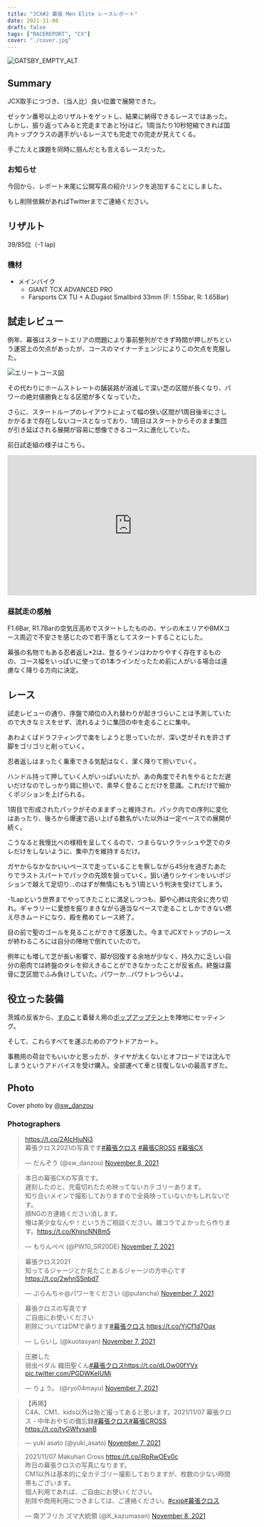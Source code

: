 ```yaml
---
title: "JCX#2 幕張 Men Elite レースレポート"
date: 2021-11-08
draft: false
tags: ["RACEREPORT", "CX"]
cover: "./cover.jpg"
---
```


![GATSBY_EMPTY_ALT](./cover.jpg)

## Summary

JCX取手につづき、（当人比）良い位置で展開できた。

ゼッケン番号以上のリザルトをゲットし、結果に納得できるレースではあった。しかし、振り返ってみると完走まであと1分ほど。1周当たり10秒短縮できれば国内トップクラスの選手がいるレースでも完走での完走が見えてくる。

手ごたえと課題を同時に掴んだとも言えるレースだった。

### お知らせ

今回から、レポート末尾に公開写真の紹介リンクを追加することにしました。

もし削除依頼があればTwitterまでご連絡ください。

## リザルト

39/85位（-1 lap)

### 機材

- メインバイク
  - GIANT TCX ADVANCED PRO
  - Farsports CX TU + A.Dugast Smallbird 33mm (F: 1.55bar, R: 1.65Bar)

## 試走レビュー

例年、幕張はスタートエリアの問題により事前整列ができず時間が押しがちという運営上の欠点があったが、コースのマイナーチェンジによりこの欠点を克服した。

![エリートコース図](./course.png)

その代わりにホームストレートの舗装路が消滅して深い芝の区間が長くなり、パワーの絶対値勝負となる区間が多くなっていた。

さらに、スタートループのレイアウトによって幅の狭い区間が1周目後半にさしかかるまで存在しないコースとなっており、1周目はスタートからそのまま集団が引き延ばされる展開が容易に想像できるコースに進化していた。

前日試走組の様子はこちら。

<iframe width="560" height="315" src="https://www.youtube.com/embed/jqJWF2QAOfk?start=6" title="YouTube video player" frameborder="0" allow="accelerometer; autoplay; clipboard-write; encrypted-media; gyroscope; picture-in-picture" allowfullscreen></iframe>

### 昼試走の感触

F1.6Bar, R1.7Barの空気圧高めでスタートしたものの、ヤシの木エリアやBMXコース周辺で不安さを感じたので若干落としてスタートすることにした。

幕張の名物でもある忍者返し\*2は、登るラインはわかりやすく存在するものの、コース幅をいっぱいに使っての1本ラインだったため前に人がいる場合は遠慮なく降りる方向に決定。

## レース

試走レビューの通り、序盤で順位の入れ替わりが起きづらいことは予測していたので大きなミスをせず、流れるように集団の中を走ることに集中。

あわよくばドラフティングで楽をしようと思っていたが、深い芝がそれを許さず脚をゴリゴリと削っていく。

忍者返しはまったく乗車できる気配はなく、潔く降りて担いでいく。

ハンドル持って押していく人がいっぱいいたが、あの角度でそれをやるとただ遅いだけなのでしっかり肩に担いで、素早く登ることだけを意識。これだけで細かくポジションを上げられる。

1周目で形成されたパックがそのままずっと維持され、パック内での序列に変化はあったり、後ろから爆速で追い上げる数名がいた以外は一定ペースでの展開が続く。

こうなると我慢比べの様相を呈してくるので、つまらないクラッシュや芝でのタレだけをしないように、集中力を維持するだけ。

ガヤからなかなかいいペースで走っていることを察しながら45分を過ぎたあたりでラストスパートでパックの先頭を狙っていく。狙い通りシケインをいいポジションで越えて足切り…のはずが無情にももう1周という判決を受けてしまう。

-1Lapという世界までやってきたことに満足しつつも、脚や心肺は完全に売り切れ。ギャラリーに愛想を振りまきながら適当なペースで走ることしかできない燃え尽きムードになり、殿を務めてレース終了。

目の前で聖のゴールを見ることができて感激した。今までJCXでトップのレースが終わるころには自分の陣地で倒れていたので。

例年にも増して芝が長い影響で、脚が回復する余地が少なく、持久力に乏しい自分の筋肉では終盤のタレを抑えきることができなかったことが反省点。終盤は露骨に芝区間でふみ負けしていた。パワーか…パワトレつらいよ。

## 役立った装備

茨城の反省から、[すのこ](https://amzn.to/3FipbXB)と着替え用の[ポップアップテント](https://amzn.to/3isxA0Q)を陣地にセッティング。

<LinkBox url="https://www.amazon.co.jp/gp/product/B00K1WWRYE/" isAmazonLink />

<LinkBox url="https://www.amazon.co.jp/gp/product/B017LI8HD0/" isAmazonLink />

そして、これらすべてを運ぶためのアウトドアカート。

<LinkBox url="https://www.amazon.co.jp/gp/product/B08P729HZ4/" isAmazonLink />

事務用の荷台でもいいかと思ったが、タイヤが太くないとオフロードでは沈んでしまうというアドバイスを受け購入。全部運べて車と往復しないの最高すぎた。

## Photo

Cover photo by [@sw_danzou](https://twitter.com/sw_danzou)

### Photographers

<blockquote class="twitter-tweet"><p lang="ja" dir="ltr"><a href="https://t.co/2AIcHiuNi3">https://t.co/2AIcHiuNi3</a> <br/>幕張クロス2021の写真です<a href="https://twitter.com/hashtag/%E5%B9%95%E5%BC%B5%E3%82%AF%E3%83%AD%E3%82%B9?src=hash&amp;ref_src=twsrc%5Etfw">#幕張クロス</a> <a href="https://twitter.com/hashtag/%E5%B9%95%E5%BC%B5CROSS?src=hash&amp;ref_src=twsrc%5Etfw">#幕張CROSS</a> <a href="https://twitter.com/hashtag/%E5%B9%95%E5%BC%B5CX?src=hash&amp;ref_src=twsrc%5Etfw">#幕張CX</a></p>&mdash; だんぞう (@sw_danzou) <a href="https://twitter.com/sw_danzou/status/1457615121979559940?ref_src=twsrc%5Etfw">November 8, 2021</a></blockquote>

<blockquote class="twitter-tweet"><p lang="ja" dir="ltr">本日の幕張CXの写真です。<br/>遅刻したのと、充電切れたため映ってないカテゴリーあります。<br/>知り合いメインで撮影しておりますので全員映っていないかもしれないです。<br/>顔NGの方連絡ください消します。<br/>俺は美少女なんや！という方ご相談ください。雑コラでよかったら作ります。<a href="https://t.co/KhjncNN8m5">https://t.co/KhjncNN8m5</a></p>&mdash; もりんぺぺ (@PW10_SR20DE) <a href="https://twitter.com/PW10_SR20DE/status/1457339840362475522?ref_src=twsrc%5Etfw">November 7, 2021</a></blockquote>

<blockquote class="twitter-tweet"><p lang="ja" dir="ltr">幕張クロス2021<br/>知ってるジャージとか見たことあるジャージの方中心です<a href="https://t.co/2whnSSnbd7">https://t.co/2whnSSnbd7</a></p>&mdash; ぷらんちゃ@パワーをください (@pulancha) <a href="https://twitter.com/pulancha/status/1457298148271869955?ref_src=twsrc%5Etfw">November 7, 2021</a></blockquote>

<blockquote class="twitter-tweet"><p lang="ja" dir="ltr">幕張クロスの写真です<br/>ご自由にお使いください<br/>削除についてはDMで承ります<a href="https://twitter.com/hashtag/%E5%B9%95%E5%BC%B5%E3%82%AF%E3%83%AD%E3%82%B9?src=hash&amp;ref_src=twsrc%5Etfw">#幕張クロス</a> <a href="https://t.co/YjCf1d7Oqx">https://t.co/YjCf1d7Oqx</a></p>&mdash; しらいし (@kuotasyan) <a href="https://twitter.com/kuotasyan/status/1457314144776974345?ref_src=twsrc%5Etfw">November 7, 2021</a></blockquote>

<blockquote class="twitter-tweet"><p lang="ja" dir="ltr">圧勝した<br/>弱虫ペダル 織田聖くん<a href="https://twitter.com/hashtag/%E5%B9%95%E5%BC%B5%E3%82%AF%E3%83%AD%E3%82%B9?src=hash&amp;ref_src=twsrc%5Etfw">#幕張クロス</a><a href="https://t.co/dLOw00fYVx">https://t.co/dLOw00fYVx</a> <a href="https://t.co/PGDWKeIUMi">pic.twitter.com/PGDWKeIUMi</a></p>&mdash; りょう。 (@ryo04mayu) <a href="https://twitter.com/ryo04mayu/status/1457327878228492288?ref_src=twsrc%5Etfw">November 7, 2021</a></blockquote>

<blockquote class="twitter-tweet"><p lang="ja" dir="ltr">【再掲】<br/>C4A、CM1、kids以外は殆ど撮ってあると思います。2021/11/07 幕張クロス - 中年おやぢの備忘録<a href="https://twitter.com/hashtag/%E5%B9%95%E5%BC%B5%E3%82%AF%E3%83%AD%E3%82%B9?src=hash&amp;ref_src=twsrc%5Etfw">#幕張クロス</a><a href="https://twitter.com/hashtag/%E5%B9%95%E5%BC%B5CROSS?src=hash&amp;ref_src=twsrc%5Etfw">#幕張CROSS</a> <a href="https://t.co/tyGWfvxanB">https://t.co/tyGWfvxanB</a></p>&mdash; yuki asato (@yuki_asato) <a href="https://twitter.com/yuki_asato/status/1457452889731854338?ref_src=twsrc%5Etfw">November 7, 2021</a></blockquote>

<blockquote class="twitter-tweet"><p lang="ja" dir="ltr">2021/11/07 Makuhari Cross <a href="https://t.co/iRpRwOEv0c">https://t.co/iRpRwOEv0c</a> <br/>昨日の幕張クロスの写真になります。<br/>CM1以外は基本的に全カテゴリー撮影しておりますが、枚数の少ない時間帯もございます。<br/>個人利用であれば、ご自由にお使いください。<br/>削除や商用利用につきましては、ご連絡ください。<a href="https://twitter.com/hashtag/cxjp?src=hash&amp;ref_src=twsrc%5Etfw">#cxjp</a><a href="https://twitter.com/hashtag/%E5%B9%95%E5%BC%B5%E3%82%AF%E3%83%AD%E3%82%B9?src=hash&amp;ref_src=twsrc%5Etfw">#幕張クロス</a></p>&mdash; 南アフリカ ズマ大統領 (@K_kazumasan) <a href="https://twitter.com/K_kazumasan/status/1457667659219144705?ref_src=twsrc%5Etfw">November 8, 2021</a></blockquote>
